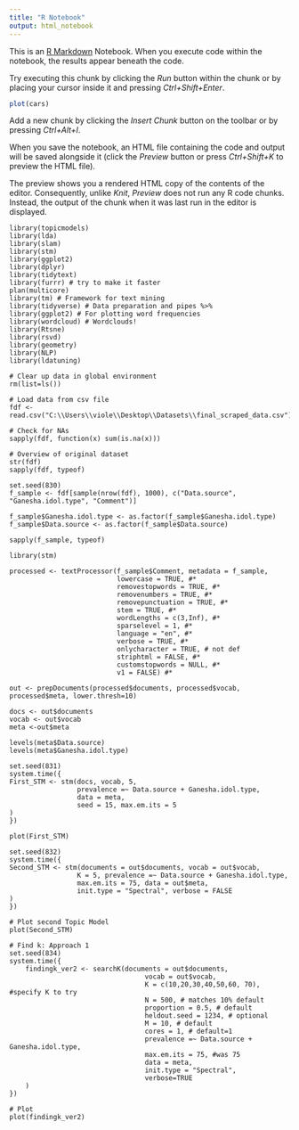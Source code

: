 ---
title: "R Notebook"
output: html_notebook
---

This is an [R Markdown](http://rmarkdown.rstudio.com) Notebook. When you execute code within the notebook, the results appear beneath the code. 

Try executing this chunk by clicking the *Run* button within the chunk or by placing your cursor inside it and pressing *Ctrl+Shift+Enter*. 

```{r}
plot(cars)
```

Add a new chunk by clicking the *Insert Chunk* button on the toolbar or by pressing *Ctrl+Alt+I*.

When you save the notebook, an HTML file containing the code and output will be saved alongside it (click the *Preview* button or press *Ctrl+Shift+K* to preview the HTML file).

The preview shows you a rendered HTML copy of the contents of the editor. Consequently, unlike *Knit*, *Preview* does not run any R code chunks. Instead, the output of the chunk when it was last run in the editor is displayed.

```
library(topicmodels)
library(lda)
library(slam)
library(stm)
library(ggplot2)
library(dplyr)
library(tidytext)
library(furrr) # try to make it faster
plan(multicore)
library(tm) # Framework for text mining
library(tidyverse) # Data preparation and pipes %>%
library(ggplot2) # For plotting word frequencies
library(wordcloud) # Wordclouds!
library(Rtsne)
library(rsvd)
library(geometry)
library(NLP)
library(ldatuning)

# Clear up data in global environment
rm(list=ls())

# Load data from csv file
fdf <- read.csv("C:\\Users\\viole\\Desktop\\Datasets\\final_scraped_data.csv")

# Check for NAs
sapply(fdf, function(x) sum(is.na(x)))

# Overview of original dataset
str(fdf)
sapply(fdf, typeof)

set.seed(830)
f_sample <- fdf[sample(nrow(fdf), 1000), c("Data.source", "Ganesha.idol.type", "Comment")]

f_sample$Ganesha.idol.type <- as.factor(f_sample$Ganesha.idol.type)
f_sample$Data.source <- as.factor(f_sample$Data.source)

sapply(f_sample, typeof)

library(stm)

processed <- textProcessor(f_sample$Comment, metadata = f_sample,
                           lowercase = TRUE, #*
                           removestopwords = TRUE, #*
                           removenumbers = TRUE, #*
                           removepunctuation = TRUE, #*
                           stem = TRUE, #*
                           wordLengths = c(3,Inf), #*
                           sparselevel = 1, #*
                           language = "en", #*
                           verbose = TRUE, #*
                           onlycharacter = TRUE, # not def
                           striphtml = FALSE, #*
                           customstopwords = NULL, #*
                           v1 = FALSE) #*
                           
out <- prepDocuments(processed$documents, processed$vocab, processed$meta, lower.thresh=10)   

docs <- out$documents
vocab <- out$vocab
meta <-out$meta

levels(meta$Data.source)
levels(meta$Ganesha.idol.type)

set.seed(831)
system.time({
First_STM <- stm(docs, vocab, 5,
                 prevalence =~ Data.source + Ganesha.idol.type,
                 data = meta,
                 seed = 15, max.em.its = 5
)
})

plot(First_STM)

set.seed(832)
system.time({
Second_STM <- stm(documents = out$documents, vocab = out$vocab,
                 K = 5, prevalence =~ Data.source + Ganesha.idol.type,
                 max.em.its = 75, data = out$meta,
                 init.type = "Spectral", verbose = FALSE
)
})

# Plot second Topic Model
plot(Second_STM)

# Find k: Approach 1 
set.seed(834)
system.time({
    findingk_ver2 <- searchK(documents = out$documents, 
                                  vocab = out$vocab,
                                  K = c(10,20,30,40,50,60, 70), #specify K to try
                                  N = 500, # matches 10% default
                                  proportion = 0.5, # default
                                  heldout.seed = 1234, # optional
                                  M = 10, # default
                                  cores = 1, # default=1
                                  prevalence =~ Data.source + Ganesha.idol.type,
                                  max.em.its = 75, #was 75
                                  data = meta,
                                  init.type = "Spectral",
                                  verbose=TRUE
    )
})

# Plot
plot(findingk_ver2)

```
